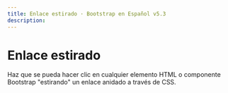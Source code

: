 ```yaml
---
title: Enlace estirado · Bootstrap en Español v5.3
description: 
---
```


# Enlace estirado

Haz que se pueda hacer clic en cualquier elemento HTML o componente Bootstrap "estirando" un enlace anidado a través de CSS.